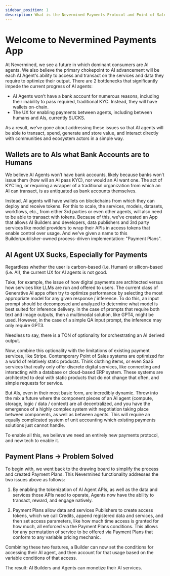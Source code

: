 ```yaml
---
sidebar_position: 1
description: What is the Nevermined Payments Protocol and Point of Sales Solution?
---
```


# Welcome to Nevermined Payments App

At Nevermined, we see a future in which dominant consumers are AI agents. We also believe the primary chokepoint to AI advancement will be each AI Agent's ability to access and transact on the services and data they require to optimize their output. There are 2 bottlenecks that significantly impede the current progress of AI agents:

- AI Agents won’t have a bank account for numerous reasons, including their inability to pass required, traditional KYC. Instead, they will have wallets on-chain.
- The UX for enabling payments between agents, including between humans and AIs, currently SUCKS.

As a result, we’ve gone about addressing these issues so that AI agents will be able to transact, spend, generate and store value, and interact directly with communities and ecosystem actors in a simple way.


## Wallets are to AIs what Bank Accounts are to Humans

We believe AI Agents won’t have bank accounts, likely because banks won’t issue them (how will an AI pass KYC), nor would an AI want one. The act of KYC’ing, or requiring a wrapper of a traditional organization from which an AI can transact, is as antiquated as bank accounts themselves.

Instead, AI agents will have wallets on blockchains from which they can deploy and receive tokens. For this to scale, the services, models, datasets, workflows, etc., from either 3rd parties or even other agents, will also need to be able to transact with tokens. Because of this, we’ve created an App that allows AI Builders and developers, data publishers and 3rd party services like model providers to wrap their APIs in access tokens that enable control over usage. And we've given a name to this Builder/publisher-owned process-driven implementation: "Payment Plans".


## AI Agent UX Sucks, Especially for Payments

Regardless whether the user is carbon-based (i.e. Human) or silicon-based (i.e. AI), the current UX for AI agents is not good. 

Take, for example, the issue of how digital payments are architected versus how services like LLMs are run and offered to users. The current class of Generative AI apps often try to optimize performance by selecting the most appropriate model for any given response / inference. To do this, an input prompt should be decomposed and analyzed to determine what model is best suited for inference delivery. In the case of prompts that require both text and image outputs, then a multimodal solution, like GPT4, might be used. However, in the case of a simple QA input prompt, the inference may only require GPT3.

Needless to say, there is a TON of optionality for orchestrating an AI derived output.

Now, combine this optionality with the limitations of existing payment services, like Stripe.  Contemporary Point of Sales systems are optimized for a world of relatively static products. Think clothing items, or even SaaS services that really only offer discrete digital services, like connecting and interacting with a database or cloud-based ERP system. These systems are architected to deal with static products that do not change that often, and simple requests for service. 

But AIs, even in their most basic form, are incredibly dynamic. Throw into the mix a future where the component pieces of an AI agent (compute, storage, logic / data / context) are all decentralized, and you have the emergence of a highly complex system with negotiation taking place between components, as well as between agents. This will require an equally complicated system of unit accounting which existing payments solutions just cannot handle. 

To enable all this, we believe we need an entirely new payments protocol, and new tech to enable it.

## Payment Plans → Problem Solved

To begin with, we went back to the drawing board to simplify the process and created Payment Plans. This Nevermined functionality addresses the two issues above as follows:

1. By enabling the tokenization of AI Agent APIs, as well as the data and services those APIs need to operate, Agents now have the ability to transact, reward, and engage natively.

2. Payment Plans allow data and services Publishers to create access tokens, which we call Credits, append registered data and services, and then set access parameters, like how much time access is granted for how much, all enforced via the Payment Plans conditions. This allows for any permutation of service to be offered via Payment Plans that conform to any variable pricing mechanic. 

Combining these two features, a Builder can now set the conditions for accessing their AI agent, and then account for that usage based on the variable conditions of that access.  


The result: AI Builders and Agents can monetize their AI services.



<DocCardList />
